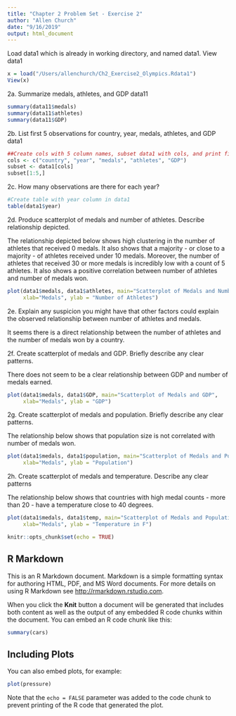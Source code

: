 ```yaml
---
title: "Chapter 2 Problem Set - Exercise 2"
author: "Allen Church"
date: "9/16/2019"
output: html_document
---
```


Load data1 which is already in working directory, and named data1. View data1
```r

x = load("/Users/allenchurch/Ch2_Exercise2_Olympics.Rdata1")
View(x)
```


2a. Summarize medals, athletes, and GDP data11

```r
summary(data11$medals)
summary(data11$athletes)
summary(data11$GDP)
```

2b. List first 5 observations for country, year, medals, athletes, and GDP data1

```r
##Create cols with 5 column names, subset data1 with cols, and print first 5 rows
cols <- c("country", "year", "medals", "athletes", "GDP")
subset <- data1[cols]
subset[1:5,]
```

2c. How many observations are there for each year?
```r
#Create table with year column in data1
table(data1$year)
```

2d. Produce scatterplot of medals and number of athletes. Describe relationship depicted.

The relationship depicted below shows high clustering in the number of athletes that received 0 medals. It also shows that a majority - or close to a majority - of athletes received under 10 medals. Moreover, the number of athletes that received 30 or more medals is incredibly low with a count of 5 athletes. It also shows a positive correlation between number of athletes and number of medals won.

```r
plot(data1$medals, data1$athletes, main="Scatterplot of Medals and Number of Athletes",
     xlab="Medals", ylab = "Number of Athletes")
```
2e. Explain any suspicion you might have that other factors could explain the observed relationship between number of athletes and medals.

It seems there is a direct relationship between the number of athletes and the number of medals won by a country. 

2f. Create scatterplot of medals and GDP. Briefly describe any clear patterns.

There does not seem to be a clear relationship between GDP and number of medals earned. 

```r
plot(data1$medals, data1$GDP, main="Scatterplot of Medals and GDP",
     xlab="Medals", ylab = "GDP")
```

2g. Create scatterplot of medals and population. Briefly describe any clear patterns.

The relationship below shows that population size is not correlated with number of medals won. 

```r
plot(data1$medals, data1$population, main="Scatterplot of Medals and Population",
     xlab="Medals", ylab = "Population")
```

2h. Create scatterplot of medals and temperature. Describe any clear patterns

The relationship below shows that countries with high medal counts - more than 20 - have a temperature close to 40 degrees.

```r
plot(data1$medals, data1$temp, main="Scatterplot of Medals and Population",
     xlab="Medals", ylab = "Temperature in F")
```



```r
knitr::opts_chunk$set(echo = TRUE)
```

## R Markdown

This is an R Markdown document. Markdown is a simple formatting syntax for authoring HTML, PDF, and MS Word documents. For more details on using R Markdown see <http://rmarkdown.rstudio.com>.

When you click the **Knit** button a document will be generated that includes both content as well as the output of any embedded R code chunks within the document. You can embed an R code chunk like this:

```r
summary(cars)
```

## Including Plots

You can also embed plots, for example:

```r
plot(pressure)
```

Note that the `echo = FALSE` parameter was added to the code chunk to prevent printing of the R code that generated the plot.

